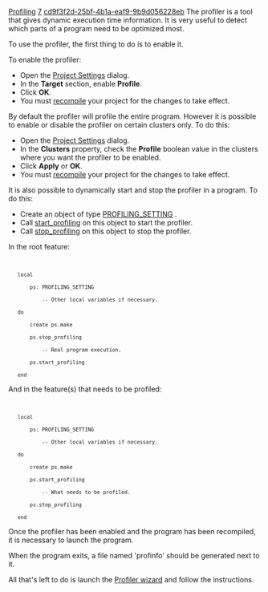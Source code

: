 [[Property:title|Profiling]]
[[Property:weight|7]]
[[Property:uuid|cd9f3f2d-25bf-4b1a-eaf9-9b9d056228eb]]
The profiler is a tool that gives dynamic execution time information. It is very useful to detect which parts of a program need to be optimized most.

To use the profiler, the first thing to do is to enable it.

To enable the profiler:
* Open the [[General Target Options|Project Settings]]  dialog. 
* In the '''Target''' section, enable '''Profile'''. 
* Click '''OK'''. 
* You must [[Generating executables|recompile]]  your project for the changes to take effect. 

By default the profiler will profile the entire program. However it is possible to enable or disable the profiler on certain clusters only. To do this:
* Open the [[Group Options|Project Settings]]  dialog. 
* In the '''Clusters''' property, check the '''Profile''' boolean value in the clusters where you want the profiler to be enabled. 
* Click '''Apply''' or '''OK'''. 
* You must [[Generating executables|recompile]]  your project for the changes to take effect. 

It is also possible to dynamically start and stop the profiler in a program. To do this:
* Create an object of type [[ref:/libraries/base/reference/profiling_setting_chart|PROFILING_SETTING]] . 
* Call [[ref:libraries/base/reference/profiling_setting_flatshort|start_profiling]]  on this object to start the profiler. 
* Call [[ref:libraries/base/reference/profiling_setting_flatshort|stop_profiling]]  on this object to stop the profiler. 

{{tip|To profile only part of a program, turn off the profiler at the very beginning of the program, turn it on just before the part of the code that should be profiled, and turn it back off after this section. Typically, it results in the following code: }}

In the root feature:

<code>
	local
		ps: PROFILING_SETTING
			-- Other local variables if necessary.
	do
		create ps.make
		ps.stop_profiling
			-- Real program execution.
		ps.start_profiling
	end</code>


And in the feature(s) that needs to be profiled:
<code></code> 
<code>
	local
		ps: PROFILING_SETTING
			-- Other local variables if necessary.
	do
		create ps.make
		ps.start_profiling
			-- What needs to be profiled.
		ps.stop_profiling
	end</code>


{{note|Even if the profiler should only work in certain sections of code, the '''Profiling''' check box of the [[General Target Options|Projects Settings]]  dialog must be checked or the '''profile''' option must be set on certain clusters. }}

Once the profiler has been enabled and the program has been recompiled, it is necessary to launch the program.

{{tip|It is possible to profile debuggable(frozen/melted) executables as well as finalized ones. It is more interesting to profile finalized executables, though, since the execution speed is more representative of what will be obtained by your end users. }}

When the program exits, a file named 'profinfo' should be generated next to it.

All that's left to do is launch the [[Profiler wizard]]  and follow the instructions. 

{{seealso|<br/>
[[Generating executables|Generating executables]]  <br/>
[[Running an application|Running a program]]  <br/>
[[Tuning a program|Tuning a program]]  }}




